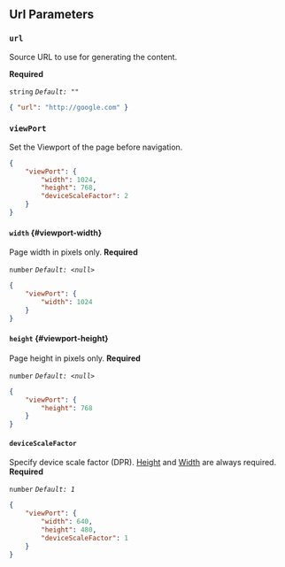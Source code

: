 ## Url Parameters
### `url`

Source URL to use for generating the content.

**Required**

`string`
_`Default: ""`_

```json
{ "url": "http://google.com" }
```

### `viewPort`

Set the Viewport of the page before navigation.

```json
{
    "viewPort": {
        "width": 1024,
        "height": 768,
        "deviceScaleFactor": 2
    }
}
```

#### `width` {#viewport-width}
Page width in pixels only.
**Required**

`number`
_`Default: <null>`_

```json
{
    "viewPort": {
        "width": 1024
    }
}
```

#### `height` {#viewport-height}
Page height in pixels only.
**Required**

`number`
_`Default: <null>`_

```json
{
    "viewPort": {
        "height": 768
    }
}
```

#### `deviceScaleFactor`
Specify device scale factor (DPR). [Height](#viewport-height) and [Width](#viewport-width) are always required.
**Required**

`number`
_`Default: 1`_

```json
{
    "viewPort": {
        "width": 640,
        "height": 480,
        "deviceScaleFactor": 1
    }
}
```

